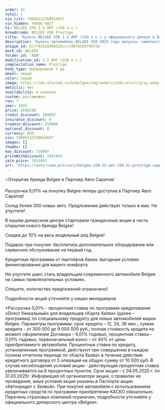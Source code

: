 ```yaml
---
order: 41
total: 1
vin_list: Y4K8622Z3SB914827
vin_hidden: Y4K86-4827
h1: BELGEE X50 1.5 AMT (150 л.с.)
breadcrumb: BELGEE X50 Prestige
title: 'Купить BELGEE X50 1.5 AMT (150 л.с.) у официального дилера в Балаково'
description: 'Купить автомобиль BELGEE X50 2025 года выпуска, комплектация Prestige, цвет - Серый, двигатель - 1.5 AMT (150 л.с.) у официального дилера в г. Балаково. Стоимость данного автомобиля BELGEE X50 – 1951093'
unique_id: 6c7742541996526ccc7d67632879973d
mark_id: BELGEE
folder_id: 'X50'
modification_id: 1.5 AMT (150 л.с.)
complectation_name: Prestige
body_type: Внедорожник 5 дв.
wheel: левый
color: Серый
image: https://cdn.alexsab.ru/b/belgee/img/models/x50/colors/gray.webp
metallic: нет
availability: в наличии
custom: растаможен
run: 7
year: 2025
price: 2690190
credit_discount: 389097
insurance_discount: 0
tradein_discount: 350000
optional_discount: 0
currency: RUR
vin: Y4K8622Z3SB914827
images: []
thumbs: []
max_discount: 739097
priceWithDiscount: 1951093
sale_price: 1951093
url: 'https://auto-team.pro/cars/belgee-x50-15-amt-150-лс-prestige-серый-2025/'
---
```

<p>
 ⭐Открытие бренда Belgee в Партнер Авто Саратов!
</p>
<p>
</p>
<p>
 Рассрочка 0,01% на покупку Belgee теперь доступна в Партнер Авто Саратов!
</p>
<p>
 Склад более 300 новых авто. Предложение действует только в мае. He упустите!
</p>
<p>
</p>
<p>
 В нашем дилерском центре стартовали грандиозные акции в честь открытия нового бренда Belgee!
</p>
<p>
</p>
<p>
 Скидки дo 10% нa весь модельный ряд Belgee!
</p>
<p>
 Подарок при покупке: бесплатное дополнительное оборудование или сервисное обслуживание на первый год.
</p>
<p>
 Кредитные программы от партнёров банка: выгодные условия финансирования для вашего комфорта.
</p>
<p>
</p>
<p>
 Не упустите шанс стать владельцем современного автомобиля Belgee на самых привлекательных условиях.
</p>
<p>
 Спешите, количество предложений ограничено!
</p>
<p>
</p>
<p>
 Подробности акций уточняйте у наших менеджеров
</p>
<p>
</p>
<p>
 *Рассрочка 0,01% - процентная ставка по программе кредитования «Dirесt Уникальный» для владельцев «Карта Халва» (далее – программа) по специальному продукту для новых автомобилей марки Belgee. Параметры программы: срок кредита – 12, 24, 36 мес.; сумма кредита - от 300 000 до 9 000 000 руб.; полная стоимость кредита на момент оформления Договора – 6,01% годовых, процентная ставка – 0,01% годовых, первоначальный взнос – от 40% от цены приобретаемого автомобиля. Процентные ставки по кредиту, установленные программой, действуют при совершении в каждом полном отчетном периоде по «Карта Халва» в течение действия кредитного договора от 5 операций на общую сумму от 10 000 руб. В случае несоблюдения условий акции - действующая процентная ставка увеличивается на 6 процентных пунктов. Срок акции – с 04.05.2025 г. по 31.05.2025г. Информация об организаторе акции, о правилах ее проведения, иные условия акции указаны в Паспорте акции «Автокредит с Халвой». При покупке автомобиля с использованием кредитных средств по программе приобретение КАСКО обязательно. Перечень страховых компаний ограничен, подробности уточняйте у официального дилерского центра «Belgee».
</p>
